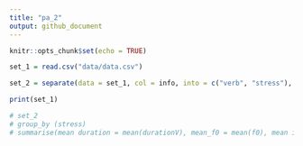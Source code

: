 ---
title: "pa_2"
output: github_document
---

```{r setup, include=FALSE}
knitr::opts_chunk$set(echo = TRUE)
```

```{r}
set_1 = read.csv("data/data.csv")
```


```{r}
set_2 = separate(data = set_1, col = info, into = c("verb", "stress"), sep = "-")
```
```{r}
print(set_1)
```
```{r}
# set_2
# group_by (stress)
# summarise(mean duration = mean(durationV), mean_f0 = mean(f0), mean intensity = mean(int)) 
```
